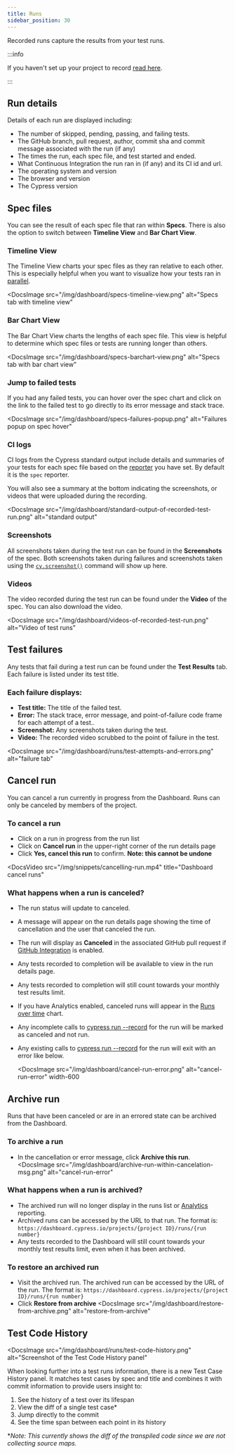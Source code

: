 ```yaml
---
title: Runs
sidebar_position: 30
---
```


Recorded runs capture the results from your test runs.

:::info

If you haven't set up your project to record
[read here](/guides/dashboard/projects#setup).

:::

## Run details

Details of each run are displayed including:

- The number of skipped, pending, passing, and failing tests.
- The GitHub branch, pull request, author, commit sha and commit message
  associated with the run (if any)
- The times the run, each spec file, and test started and ended.
- What Continuous Integration the run ran in (if any) and its CI id and url.
- The operating system and version
- The browser and version
- The Cypress version

<DocsImage src="/img/dashboard/run-details.png" alt="run-details"></DocsImage>

## <Icon name="file-code" /> Spec files

You can see the result of each spec file that ran within **Specs**. There is
also the option to switch between **Timeline View** and **Bar Chart View**.

### Timeline View

The Timeline View charts your spec files as they ran relative to each other.
This is especially helpful when you want to visualize how your tests ran in
[parallel](/guides/guides/parallelization).

<DocsImage
  src="/img/dashboard/specs-timeline-view.png"
  alt="Specs tab with timeline view"
></DocsImage>

### Bar Chart View

The Bar Chart View charts the lengths of each spec file. This view is helpful to
determine which spec files or tests are running longer than others.

<DocsImage
  src="/img/dashboard/specs-barchart-view.png"
  alt="Specs tab with bar chart view"
></DocsImage>

### Jump to failed tests

If you had any failed tests, you can hover over the spec chart and click on the
link to the failed test to go directly to its error message and stack trace.

<DocsImage
  src="/img/dashboard/specs-failures-popup.png"
  alt="Failures popup on spec hover"
></DocsImage>

### <Icon name="code" /> CI logs

CI logs from the Cypress standard output include details and summaries of your
tests for each spec file based on the [reporter](/guides/tooling/reporters) you
have set. By default it is the `spec` reporter.

You will also see a summary at the bottom indicating the screenshots, or videos
that were uploaded during the recording.

<DocsImage
  src="/img/dashboard/standard-output-of-recorded-test-run.png"
  alt="standard output"
></DocsImage>

### <Icon name="camera" /> Screenshots

All screenshots taken during the test run can be found in the **Screenshots** of
the spec. Both screenshots taken during failures and screenshots taken using the
[`cy.screenshot()`](/api/commands/screenshot) command will show up here.

### <Icon name="video" /> Videos

The video recorded during the test run can be found under the **Video** of the
spec. You can also download the video.

<DocsImage
  src="/img/dashboard/videos-of-recorded-test-run.png"
  alt="Video of test runs"
></DocsImage>

## <Icon name="exclamation-triangle" /> Test failures

Any tests that fail during a test run can be found under the **Test Results**
tab. Each failure is listed under its test title.

### Each failure displays:

- **Test title:** The title of the failed test.
- **Error:** The stack trace, error message, and point-of-failure code frame for
  each attempt of a test..
- **Screenshot:** Any screenshots taken during the test.
- **Video:** The recorded video scrubbed to the point of failure in the test.

<DocsImage
  src="/img/dashboard/runs/test-attempts-and-errors.png"
  alt="failure tab"
></DocsImage>

## Cancel run

You can cancel a run currently in progress from the Dashboard. Runs can only be
canceled by members of the project.

### To cancel a run

- Click on a run in progress from the run list
- Click on **<Icon name="ban" /> Cancel run** in the upper-right corner of
  the run details page
- Click **Yes, cancel this run** to confirm. **Note: this cannot be undone**

<DocsVideo
  src="/img/snippets/cancelling-run.mp4"
  title="Dashboard cancel runs"
></DocsVideo>

### What happens when a run is canceled?

- The run status will update to canceled.
- A message will appear on the run details page showing the time of cancellation
  and the user that canceled the run.
- The run will display as **Canceled** in the associated GitHub pull request if
  [GitHub Integration](/guides/dashboard/github-integration) is enabled.
- Any tests recorded to completion will be available to view in the run details
  page.
- Any tests recorded to completion will still count towards your monthly test
  results limit.
- If you have Analytics enabled, canceled runs will appear in the
  [Runs over time](/guides/dashboard/analytics#run-status) chart.
- Any incomplete calls to
  [cypress run --record](/guides/guides/command-line#cypress-run) for the run
  will be marked as canceled and not run.
- Any existing calls to
  [cypress run --record](/guides/guides/command-line#cypress-run) for the run
  will exit with an error like below.

  <DocsImage
    src="/img/dashboard/cancel-run-error.png"
    alt="cancel-run-error"
    width-600
  ></DocsImage>

## Archive run

Runs that have been canceled or are in an errored state can be archived from the
Dashboard.

### To archive a run

- In the cancellation or error message, click **Archive this run**.
  <DocsImage
    src="/img/dashboard/archive-run-within-cancelation-msg.png"
    alt="cancel-run-error"
  ></DocsImage>

### What happens when a run is archived?

- The archived run will no longer display in the runs list or
  [Analytics](/guides/dashboard/analytics) reporting.
- Archived runs can be accessed by the URL to that run. The format is:
  `https://dashboard.cypress.io/projects/{project ID}/runs/{run number}`
- Any tests recorded to the Dashboard will still count towards your monthly test
  results limit, even when it has been archived.

### To restore an archived run

- Visit the archived run. The archived run can be accessed by the URL of the
  run. The format is:
  `https://dashboard.cypress.io/projects/{project ID}/runs/{run number}`
- Click **<Icon name="history" /> Restore from archive**
  <DocsImage
    src="/img/dashboard/restore-from-archive.png"
    alt="restore-from-archive"
  ></DocsImage>

## Test Code History

<DocsImage
  src="/img/dashboard/runs/test-code-history.png"
  alt="Screenshot of the Test Code History panel"
></DocsImage>

When looking further into a test runs information, there is a new Test Case
History panel. It matches test cases by spec and title and combines it with
commit information to provide users insight to:

1. See the history of a test over its lifespan
1. View the diff of a single test case\*
1. Jump directly to the commit
1. See the time span between each point in its history

\*_Note: This currently shows the diff of the transpiled code since we are not
collecting source maps._

